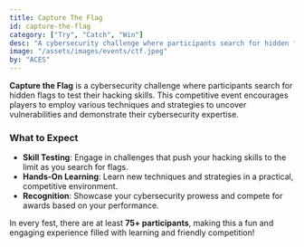 ```yaml
---
title: Capture The Flag
id: capture-the-flag
category: ["Try", "Catch", "Win"]
desc: "A cybersecurity challenge where participants search for hidden flags to test their hacking skills. This competitive event encourages players to employ various techniques and strategies to uncover vulnerabilities and demonstrate their cybersecurity expertise."
image: "/assets/images/events/ctf.jpeg"
by: "ACES"
---
```


**Capture the Flag** is a cybersecurity challenge where participants search for hidden flags to test their hacking skills. This competitive event encourages players to employ various techniques and strategies to uncover vulnerabilities and demonstrate their cybersecurity expertise.

### What to Expect

- **Skill Testing**: Engage in challenges that push your hacking skills to the limit as you search for flags.
- **Hands-On Learning**: Learn new techniques and strategies in a practical, competitive environment.
- **Recognition**: Showcase your cybersecurity prowess and compete for awards based on your performance.

In every fest, there are at least **75+ participants**, making this a fun and engaging experience filled with learning and friendly competition!
